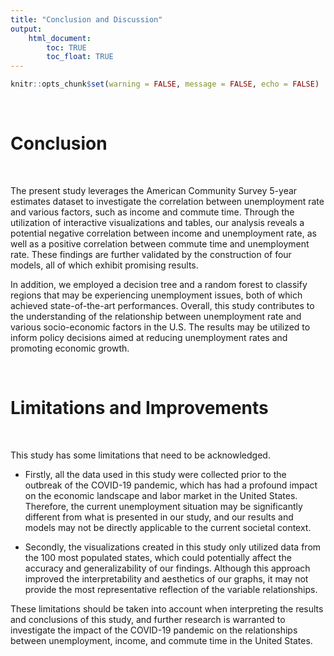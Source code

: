 ```yaml
---
title: "Conclusion and Discussion"
output: 
    html_document:
        toc: TRUE
        toc_float: TRUE
---
```


```r
knitr::opts_chunk$set(warning = FALSE, message = FALSE, echo = FALSE)
```

<br>

# Conclusion

<br>

The present study leverages the American Community Survey 5-year estimates dataset to investigate the correlation between unemployment rate and various factors, such as income and commute time. Through the utilization of interactive visualizations and tables, our analysis reveals a potential negative correlation between income and unemployment rate, as well as a positive correlation between commute time and unemployment rate. These findings are further validated by the construction of four models, all of which exhibit promising results.

In addition, we employed a decision tree and a random forest to classify regions that may be experiencing unemployment issues, both of which achieved state-of-the-art performances. Overall, this study contributes to the understanding of the relationship between unemployment rate and various socio-economic factors in the U.S. The results may be utilized to inform policy decisions aimed at reducing unemployment rates and promoting economic growth.

<br>

# Limitations and Improvements

<br>

This study has some limitations that need to be acknowledged. 

* Firstly, all the data used in this study were collected prior to the outbreak of the COVID-19 pandemic, which has had a profound impact on the economic landscape and labor market in the United States. Therefore, the current unemployment situation may be significantly different from what is presented in our study, and our results and models may not be directly applicable to the current societal context.

* Secondly, the visualizations created in this study only utilized data from the 100 most populated states, which could potentially affect the accuracy and generalizability of our findings. Although this approach improved the interpretability and aesthetics of our graphs, it may not provide the most representative reflection of the variable relationships.

These limitations should be taken into account when interpreting the results and conclusions of this study, and further research is warranted to investigate the impact of the COVID-19 pandemic on the relationships between unemployment, income, and commute time in the United States.








